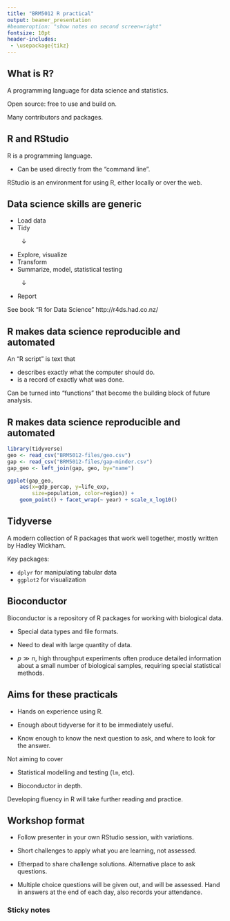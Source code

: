 ```yaml
---
title: "BRM5012 R practical"
output: beamer_presentation
#beameroption: "show notes on second screen=right"
fontsize: 10pt
header-includes:
 - \usepackage{tikz}
---
```


## What is R?

A programming language for data science and statistics.

Open source: free to use and build on.

Many contributors and packages.


## R and RStudio

R is a programming language.

* Can be used directly from the "command line".

RStudio is an environment for using R, either locally or over the web.

\includegraphics[height=2in]{rstudio.png}

\note{
We're using RStudio over the web today.

Can install on your own laptop. Need to install both R and RStudio.
}


## Data science skills are generic

* Load data
* Tidy

$\quad \quad \downarrow$

* Explore, visualize
* Transform
* Summarize, model, statistical testing

$\quad \quad \downarrow$

* Report

\vspace{1cm}

See book "R for Data Science" http://r4ds.had.co.nz/

\note{
Analysis of almost any data can be viewed as being made of these steps.

We can learn to recognize these steps. Something is wrong if one of them is missing.

These are interconnected steps, eg exploration informs transformation and testing.
}


## R makes data science reproducible and automated

An "R script" is text that

* describes exactly what the computer should do.
* is a record of exactly what was done.

Can be turned into "functions" that become the building block of future analysis.

\note{
Excel or a statistics program may be easier to use, but can be hard to describe steps taken.
}


## R makes data science reproducible and automated

```r
library(tidyverse)
geo <- read_csv("BRM5012-files/geo.csv")
gap <- read_csv("BRM5012-files/gap-minder.csv")
gap_geo <- left_join(gap, geo, by="name")
```

```r
ggplot(gap_geo, 
    aes(x=gdp_percap, y=life_exp,
        size=population, color=region)) + 
    geom_point() + facet_wrap(~ year) + scale_x_log10()
```

\note{
This code will make sense to you by the end of this practical.

The point here is that it is text, rather than a series of steps "click on this", "click on that", ...

}

## Tidyverse

A modern collection of R packages that work well together, mostly written by Hadley Wickham.

Key packages:

* `dplyr` for manipulating tabular data
* `ggplot2` for visualization

\note{
R and predecessor S have 4 decades of history.

Today we're going to be looking at two particular flavours of R: the "tidyverse" and "bioconductor".

The Tidyverse is a recent development that makes R a lot more accessable for casual users.
}


## Bioconductor

Bioconductor is a repository of R packages for working with biological data.

* Special data types and file formats.

* Need to deal with large quantity of data.

* $p \gg n$, high throughput experiments often produce detailed information about a small number of biological samples, requiring special statistical methods.


## Aims for these practicals

* Hands on experience using R.

* Enough about tidyverse for it to be immediately useful.

* Know enough to know the next question to ask, and where to look for the answer.

Not aiming to cover

* Statistical modelling and testing (`lm`, etc).

* Bioconductor in depth.

Developing fluency in R will take further reading and practice.

\note{
We consider the tidyverse flavour of R an essential skill, something any lab scientist should know.

Bioconductor requires more work to master, is a more specialized skill, and has sub-specialities.
}


## Workshop format

* Follow presenter in your own RStudio session, with variations.

* Short challenges to apply what you are learning, not assessed.

* Etherpad to share challenge solutions. Alternative place to ask questions.

* Multiple choice questions will be given out, and will be assessed. Hand in answers at the end of each day, also records your attendance.

### Sticky notes

\begin{tikzpicture}
\fill[fill=green] (2,0) rectangle (4,2);
\draw (3,-0.4) node {All good};
\draw (3,-0.8) node {Challenge completed};

\fill[fill=red] (6,0) rectangle (8,2);
\draw (7,-0.4) node {Something is broken};
\draw (7,-0.8) node {It doesn't work};
\draw (7,-1.2) node {Something doesn't make sense};
\draw (7,-1.6) node {(or raise hand/call out)};
\end{tikzpicture}

\note{
We're here to teach, ask for help early.

R cares a lot about missing punctuation. Easy to miss a quote or a bracket and get R into a confused state.

Digressions are good.
}



